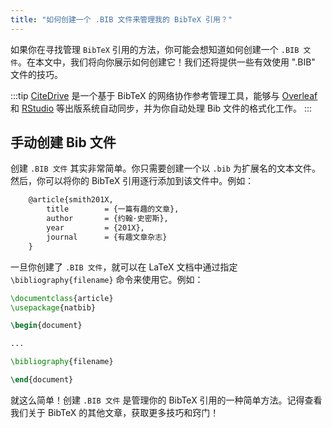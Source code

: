 ```yaml
---
title: "如何创建一个 .BIB 文件来管理我的 BibTeX 引用？"
---
```



如果你在寻找管理 `BibTeX` 引用的方法，你可能会想知道如何创建一个 `.BIB 文件`。在本文中，我们将向你展示如何创建它！我们还将提供一些有效使用 ".BIB" 文件的技巧。

:::tip
[CiteDrive](https://www.citedrive.com/) 是一个基于 BibTeX 的网络协作参考管理工具，能够与 [Overleaf](https://www.overleaf.com/blog/citedrive-easy-reference-management-for-overleaf) 和 [RStudio](https://citedrive.medium.com/bibliography-management-in-r-markdown-with-citedrive-and-rstudio-2585699dd619) 等出版系统自动同步，并为你自动处理 Bib 文件的格式化工作。
:::

<CiteDrive />

## 手动创建 Bib 文件

创建 `.BIB 文件` 其实非常简单。你只需要创建一个以 `.bib` 为扩展名的文本文件。然后，你可以将你的 BibTeX 引用逐行添加到该文件中。例如：

```latex
	@article{smith201X,
		title        = {一篇有趣的文章},
		author       = {约翰·史密斯},
		year         = {201X},
		journal      = {有趣文章杂志}
	}
```

一旦你创建了 `.BIB 文件`，就可以在 LaTeX 文档中通过指定 `\bibliography{filename}` 命令来使用它。例如：

```latex
\documentclass{article}
\usepackage{natbib}

\begin{document}

...

\bibliography{filename}

\end{document}
```

就这么简单！创建 `.BIB 文件` 是管理你的 BibTeX 引用的一种简单方法。记得查看我们关于 BibTeX 的其他文章，获取更多技巧和窍门！